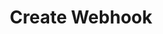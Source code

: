 ---
openapi: post /webhooks
title: Create Webhook
description: Create a new webhook for a business.
---